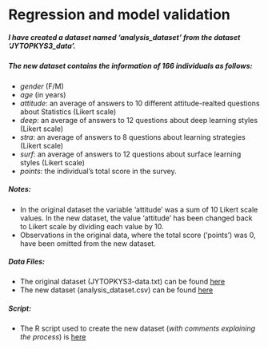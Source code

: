 # Regression and model validation

##### I have created a dataset named 'analysis_dataset' from the dataset 'JYTOPKYS3_data'.  
##### The new dataset contains the information of 166 individuals as follows:  

* *gender* (F/M)  
* *age* (in years)  
* *attitude*: an average of answers to 10 different attitude-realted questions about Statistics (Likert scale)  
* *deep*: an average of answers to 12 questions about deep learning styles (Likert scale)  
* *stra*: an average of answers to 8 questions about learning strategies (Likert scale)  
* *surf*: an average of answers to 12 questions about surface learning styles (Likert scale)  
* *points*: the individual's total score in the survey.  

  
##### Notes:
* In the original dataset the variable 'attitude' was a sum of 10 Likert scale values. In the new dataset, the value 'attitude' has been changed back to Likert scale by dividing each value by 10.  
* Observations in the original data, where the total score ('points') was 0, have been omitted from the new dataset.  

  
##### Data Files:  
* The original dataset (JYTOPKYS3-data.txt) can be found [here](http://www.helsinki.fi/~kvehkala/JYTmooc/JYTOPKYS3-data.txt)  
* The new dataset (analysis_dataset.csv) can be found [here](https://github.com/huttusam/IODS-project/blob/master/data/analysis_dataset.csv)  

##### Script:  
* The R script used to create the new dataset (*with comments explaining the process*) is  [here](https://github.com/huttusam/IODS-project/blob/master/data/create_learning2014.R)  

